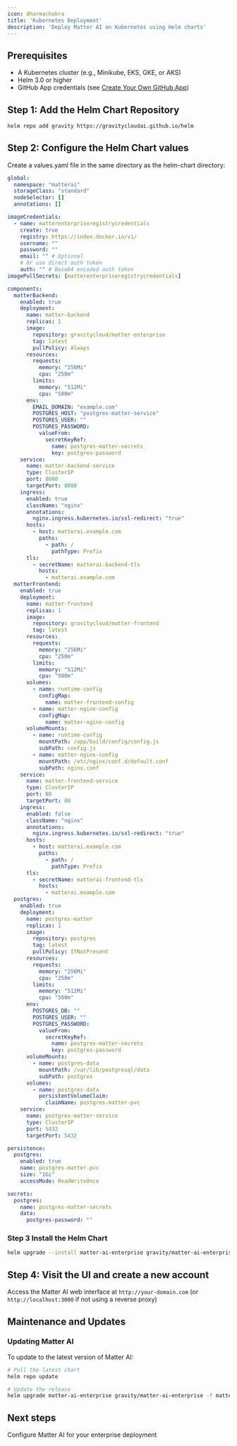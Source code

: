 ```yaml
---
icon: dharmachakra
title: 'Kubernetes Deployment'
description: 'Deploy Matter AI on Kubernetes using Helm charts'
---
```


## Prerequisites

- A Kubernetes cluster (e.g., Minikube, EKS, GKE, or AKS)
- Helm 3.0 or higher
- GitHub App credentials (see [Create Your Own GitHub App](/enterprise/create-your-own-github-app))

## Step 1: Add the Helm Chart Repository

```bash
helm repo add gravity https://gravitycloudai.github.io/helm
```

## Step 2: Configure the Helm Chart values

Create a values.yaml file in the same directory as the helm-chart directory:

```yaml
global:
  namespace: "matterai"
  storageClass: "standard"
  nodeSelector: []
  annotations: []

imageCredentials:
  - name: matterenterpriseregistrycredentials
    create: true
    registry: https://index.docker.io/v1/
    username: ""
    password: ""
    email: "" # Optional
    # Or use direct auth token
    auth: "" # Base64 encoded auth token
imagePullSecrets: [matterenterpriseregistrycredentials]

components:
  matterBackend:
    enabled: true
    deployment:
      name: matter-backend
      replicas: 1
      image:
        repository: gravitycloud/matter-enterprise
        tag: latest
        pullPolicy: Always
      resources:
        requests:
          memory: "256Mi"
          cpu: "250m"
        limits:
          memory: "512Mi"
          cpu: "500m"
      env:
        EMAIL_DOMAIN: "example.com"
        POSTGRES_HOST: "postgres-matter-service"
        POSTGRES_USER: ""
        POSTGRES_PASSWORD:
          valueFrom:
            secretKeyRef:
              name: postgres-matter-secrets
              key: postgres-password
    service:
      name: matter-backend-service
      type: ClusterIP
      port: 8080
      targetPort: 8080
    ingress:
      enabled: true
      className: "nginx"
      annotations:
        nginx.ingress.kubernetes.io/ssl-redirect: "true"
      hosts:
        - host: matterai.example.com
          paths:
            - path: /
              pathType: Prefix
      tls:
        - secretName: matterai-backend-tls
          hosts:
            - matterai.example.com
  matterFrontend:
    enabled: true
    deployment:
      name: matter-frontend
      replicas: 1
      image:
        repository: gravitycloud/matter-frontend
        tag: latest
      resources:
        requests:
          memory: "256Mi"
          cpu: "250m"
        limits:
          memory: "512Mi"
          cpu: "500m"
      volumes:
        - name: runtime-config
          configMap:
            name: matter-frontend-config
        - name: matter-nginx-config
          configMap:
            name: matter-nginx-config
      volumeMounts:
        - name: runtime-config
          mountPath: /app/build/config/config.js
          subPath: config.js
        - name: matter-nginx-config
          mountPath: /etc/nginx/conf.d/default.conf
          subPath: nginx.conf
    service:
      name: matter-frontend-service
      type: ClusterIP
      port: 80
      targetPort: 80
    ingress:
      enabled: false
      className: "nginx"
      annotations:
        nginx.ingress.kubernetes.io/ssl-redirect: "true"
      hosts:
        - host: matterai.example.com
          paths:
            - path: /
              pathType: Prefix
      tls:
        - secretName: matterai-frontend-tls
          hosts:
            - matterai.example.com
  postgres:
    enabled: true
    deployment:
      name: postgres-matter
      replicas: 1
      image:
        repository: postgres
        tag: latest
        pullPolicy: IfNotPresent
      resources:
        requests:
          memory: "256Mi"
          cpu: "250m"
        limits:
          memory: "512Mi"
          cpu: "500m"
      env:
        POSTGRES_DB: ""
        POSTGRES_USER: ""
        POSTGRES_PASSWORD:
          valueFrom:
            secretKeyRef:
              name: postgres-matter-secrets
              key: postgres-password
      volumeMounts:
        - name: postgres-data
          mountPath: /var/lib/postgresql/data
          subPath: postgres
      volumes:
        - name: postgres-data
          persistentVolumeClaim:
            claimName: postgres-matter-pvc
    service:
      name: postgres-matter-service
      type: ClusterIP
      port: 5432
      targetPort: 5432

persistence:
  postgres:
    enabled: true
    name: postgres-matter-pvc
    size: "1Gi"
    accessMode: ReadWriteOnce

secrets:
  postgres:
    name: postgres-matter-secrets
    data:
      postgres-password: ""
```

### Step 3 Install the Helm Chart

```bash
helm upgrade --install matter-ai-enterprise gravity/matter-ai-enterprise -f matter-enterprise-values.yaml -n matterai --create-namespace
```

## Step 4: Visit the UI and create a new account

Access the Matter AI web interface at `http://your-domain.com` (or `http://localhost:3000` if not using a reverse proxy)

## Maintenance and Updates

### Updating Matter AI

To update to the latest version of Matter AI:

```bash
# Pull the latest chart
helm repo update

# Update the release
helm upgrade matter-ai-enterprise gravity/matter-ai-enterprise -f matter-enterprise-values.yaml -n matterai
```

## Next steps
<CardGroup cols={1}>
  <Card title="Configure Matter AI" icon="gears" href="/enterprise/configure">
    Configure Matter AI for your enterprise deployment
  </Card>
</CardGroup>
